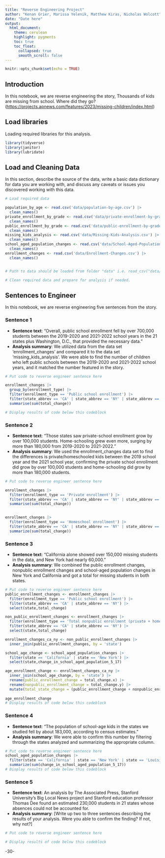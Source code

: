 ```yaml
---
title: "Reverse Engineering Project"
author: "Kenan Grier, Marissa Yelenik, Matthew Kiras, Nicholas Wolcott"
date: "Date here"
output:
  html_document:
    theme: cerulean
    highlight: pygments
    toc: true
    toc_float:
      collapsed: true
      smooth_scroll: false
---
```


```r
knitr::opts_chunk$set(echo = TRUE)
```

## Introduction

In this notebook, we are reverse engineering the story, Thousands of kids are missing from school. Where did they go? (<https://projects.apnews.com/features/2023/missing-children/index.html>)

## Load libraries

Loading required libraries for this analysis.

```r
library(tidyverse)
library(janitor)
library(lubridate)
```

## Load and Cleaning Data

In this section, describe the source of the data, write a basic data dictionary for data you are working with, and discuss any caveats or issues you discovered working with this data.

```r
# Load required data

population_by_age <- read.csv('data/population-by-age.csv') |>
  clean_names()
private_enrollment_by_grade <- read.csv('data/private-enrollment-by-grade.csv') |>
  clean_names()
public_enrollment_by_grade <- read.csv('data/public-enrollment-by-grade.csv') |>
  clean_names() 
missing_kids_analysis <- read.csv('data/Missing-Kids-Analysis.csv') |>
  clean_names()
school_aged_population_changes <- read.csv('data/School-Aged-Population-Changes.csv') |>
  clean_names()
enrollment_changes <- read.csv('data/Enrollment-Changes.csv') |>
  clean_names()


# Path to data should be loaded from folder "data" i.e. read_csv("data/name_of_data.csv")

# Clean required data and prepare for analysis if needed. 


```

## Sentences to Engineer

In this notebook, we are reverse engineering five sentences from the story.

### Sentence 1

-   **Sentence text**: "Overall, public school enrollment fell by over 700,000 students between the 2019-2020 and 2021-2022 school years in the 21 states plus Washington, D.C., that provided the necessary data."
-   **Analysis summary**: We utilized data from the data set 'enrollment_changes' and compared it to the data set 'missing_kids_analysis'. We were able to find the number of children who left public schools between the 2019-2020 and 2021-2022 school years, and it matched the number featured in the story.

```r
# Put code to reverse engineer sentence here

enrollment_changes |>
  group_by(enrollment_type) |>
  filter(enrollment_type == 'Public school enrollment') |>
  filter(state_abbrev == 'CA' | state_abbrev == 'NY' | state_abbrev == 'LA' | state_abbrev == 'NC' | state_abbrev == 'WA' | state_abbrev == 'CO' | state_abbrev == 'GA' | state_abbrev == 'MN' | state_abbrev == 'WI' | state_abbrev == 'NH' | state_abbrev == 'MA' | state_abbrev == 'MT' | state_abbrev == 'DE' | state_abbrev == 'ND' | state_abbrev == 'DC' | state_abbrev == 'SD' | state_abbrev == 'SC' | state_abbrev == 'NE' | state_abbrev == 'RI' | state_abbrev == 'TN' | state_abbrev == 'PA' | state_abbrev == 'FL') |>
  summarise(sum(total_change))

# Display results of code below this codeblock

```

### Sentence 2

-   **Sentence text**: "Those states saw private-school enrollment grow by over 100,000 students. Home-schooling grew even more, surging by more than 180,000 from 2019-2020 to 2021-2022."
-   **Analysis summary**: We used the enrollment_changes data set to find the differences is private/homeschooled kids between the 2019 school year and the 2021 school year, confirming the private school enrollment did grow by over 100,000 students and home-schooling did grow by more than 180,000 students.

```r
# Put code to reverse engineer sentence here

enrollment_changes |>
  filter(enrollment_type == 'Private enrollment') |>
  filter(state_abbrev == 'CA' | state_abbrev == 'NY' | state_abbrev == 'LA' | state_abbrev == 'NC' | state_abbrev == 'WA' | state_abbrev == 'CO' | state_abbrev == 'GA' | state_abbrev == 'MN' | state_abbrev == 'WI' | state_abbrev == 'NH' | state_abbrev == 'MA' | state_abbrev == 'MT' | state_abbrev == 'DE' | state_abbrev == 'ND' | state_abbrev == 'DC' | state_abbrev == 'SD' | state_abbrev == 'SC' | state_abbrev == 'NE' | state_abbrev == 'RI' | state_abbrev == 'TN' | state_abbrev == 'PA' | state_abbrev == 'FL') |>
  summarise(sum(total_change))
  

enrollment_changes |>
  filter(enrollment_type == 'Homeschool enrollment') |>
  filter(state_abbrev == 'CA' | state_abbrev == 'NY' | state_abbrev == 'LA' | state_abbrev == 'NC' | state_abbrev == 'WA' | state_abbrev == 'CO' | state_abbrev == 'GA' | state_abbrev == 'MN' | state_abbrev == 'WI' | state_abbrev == 'NH' | state_abbrev == 'MA' | state_abbrev == 'MT' | state_abbrev == 'DE' | state_abbrev == 'ND' | state_abbrev == 'DC' | state_abbrev == 'SD' | state_abbrev == 'SC' | state_abbrev == 'NE' | state_abbrev == 'RI' | state_abbrev == 'TN' | state_abbrev == 'PA' | state_abbrev == 'FL') |>
  summarize(sum(total_change))

```

### Sentence 3

-   **Sentence text**: "California alone showed over 150,000 missing students in the data, and New York had nearly 60,000."
-   **Analysis summary**: We combined the public enrollment changes, nonpublic enrollment changes and school-aged population changes in New York and California and got a total for missing students in both states.

```r
# Put code to reverse engineer sentence here
public_enrollment_changes <- enrollment_changes |>
  filter(enrollment_type == 'Public school enrollment') |>
  filter(state_abbrev == 'CA' | state_abbrev == 'NY') |>
  select(state,total_change)

non_public_enrollment_changes <- enrollment_changes |>
  filter(enrollment_type == 'Total nonpublic enrollment (private + homeschool)') |>
  filter(state_abbrev == 'CA' | state_abbrev == 'NY') |>
  select(state,total_change)

enrollment_changes_ca_ny <- non_public_enrollment_changes |>
  inner_join(public_enrollment_changes, by = 'state')

school_age_change <- school_aged_population_changes |>
  filter(state == 'California' | state == 'New York') |>
  select(state,change_in_school_aged_population_5_17)

age_enrollment_change <- enrollment_changes_ca_ny |>
  inner_join(school_age_change, by = 'state') |>
  rename(public_enrollment_change = total_change.x) |>
  rename(nonpublic_enrollment_change = total_change.y) |>
  mutate(total_state_change = (public_enrollment_change + nonpublic_enrollment_change - change_in_school_aged_population_5_17))
  
age_enrollment_change
# Display results of code below this codeblock

```

### Sentence 4

-   **Sentence text**: "The population of school-age kids in the states we studied fell by about 183,000, according to census estimates."
-   **Analysis summary**: We were able to confirm this number by filtering through the states analyzed and summarizing the appropriate column. 
```r
# Put code to reverse engineer sentence here
school_aged_population_changes |>
  filter(state == 'California' | state == 'New York' | state == 'Louisiana' | state == 'North Carolina' | state == 'Washington' | state == 'Colorado' | state == 'Georgia' | state == 'Minnesota' | state == 'Wisconsin' | state == 'New Hampshire' | state == 'Massachusetts' | state == 'Montana' | state == 'Delaware' | state == 'North Dakota' | state == 'District of Columbia' | state == 'South Dakota' | state == 'South Carolina' | state == 'Nebraska' | state == 'Rhode Island' | state == 'Tennessee' | state == 'Pennsylvania' | state == 'Florida') |>
  summarize(sum(change_in_school_aged_population_5_17))
# Display results of code below this codeblock

```

### Sentence 5

-   **Sentence text**: An analysis by The Associated Press, Stanford University’s Big Local News project and Stanford education professor Thomas Dee found an estimated 230,000 students in 21 states whose absences could not be accounted for.
-   **Analysis summary**: [Write up two to three sentences describing the results of your analysis. Were you able to confirm the finding? If not, why not?]

```r
# Put code to reverse engineer sentence here

# Display results of code below this codeblock

```

-30-
